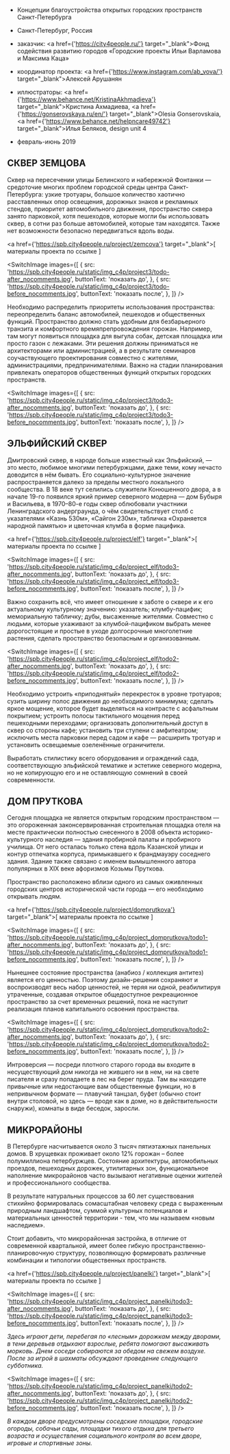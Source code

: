 
<Title>ГОРОДСКИЕ ПРОЕКТЫ В САНКТ-ПЕТЕРБУРГЕ</Title>

- Концепции благоустройства открытых городских пространств Санкт-Петербурга
- Санкт-Петербург, Россия


- заказчик: <a href={'https://city4people.ru/'} target="_blank">Фонд содействия развитию городов «Городские проекты Ильи Варламова и Максима Каца»</a>
- координатор проекта: <a href={'https://www.instagram.com/ab_vova/'} target="_blank">Алексей Арушанян</a>
- иллюстраторы: <a href={'https://www.behance.net/KristinaAkhmadieva'} target="_blank">Кристина Ахмадиева,</a> <a href={'https://gonserovskaya.ru/en/'} target="_blank">Olesia Gonserovskaia,</a> <a href={'https://www.behance.net/helpncare49742'} target="_blank">Илья Беляков,</a> design unit 4


- февраль-июнь 2019

## СКВЕР ЗЕМЦОВА

Сквер на пересечении улицы Белинского и набережной Фонтанки — средоточие многих проблем городской среды центра Санкт-Петербурга: узкие тротуары, большое количество хаотично расставленных опор освещения, дорожных знаков и рекламных стендов, приоритет автомобильного движения, пространство сквера занято парковкой, хотя пешеходов, которые могли бы использовать сквер, в сотни раз больше автомобилей, которые там находятся. Также нет возможности безопасно передвигаться вдоль воды.


<a href={'https://spb.city4people.ru/project/zemcova'} target="_blank">[ материалы проекта по ссылке ]</a>

<SwitchImage
    images={[
        {
            src: 'https://spb.city4people.ru/static/img_c4p/project3/todo-after_nocomments.jpg',
            buttonText: 'показать до',
        },
        {
            src: 'https://spb.city4people.ru/static/img_c4p/project3/todo-before_nocomments.jpg',
            buttonText: 'показать после',
        },
    ]}
/>

Необходимо распределить приоритеты использования пространства: переопределить баланс автомобилей, пешеходов и общественных функций. Пространство должно стать удобным для безбарьерного транзита и комфортного времяпрепровождения горожан. Например, там могут появиться площадка для выгула собак, детская площадка или просто газон с лежаками. Эти решения должны приниматься не архитекторами или администрацией, а в результате семинаров соучаствующего проектирования совместно с жителями, администрациями, предпринимателями. Важно на стадии планирования привлекать операторов общественных функций открытых городских пространств.

<SwitchImage
    images={[
        {
            src: 'https://spb.city4people.ru/static/img_c4p/project3/todo3-after_nocomments.jpg',
            buttonText: 'показать до',
        },
        {
            src: 'https://spb.city4people.ru/static/img_c4p/project3/todo3-before_nocomments.jpg',
            buttonText: 'показать после',
        },
    ]}
/>



## ЭЛЬФИЙСКИЙ СКВЕР

Дмитровский сквер, в народе больше известный как Эльфийский, — это место, любимое многими петербуржцами, даже теми, кому нечасто доводится в нём бывать. Его социально-культурное значение распространяется далеко за пределы местного локального сообщества. В 18 веке тут селились служители Конюшенного двора, а в начале 19-го появился яркий пример северного модерна — дом Бубыря и Васильева, в 1970–80-е годы сквер облюбовали участники Ленинградского андерграунда, о чём свидетельствует столб с указателями «Казнь 530м», «Сайгон 230м», табличка «Охраняется народной памятью» и цветочная клумба в форме пацифика.

<a href={'https://spb.city4people.ru/project/elf'} target="_blank">[ материалы проекта по ссылке ]</a>

<SwitchImage
    images={[
        {
            src: 'https://spb.city4people.ru/static/img_c4p/project_elf/todo3-after_nocomments.jpg',
            buttonText: 'показать до',
        },
        {
            src: 'https://spb.city4people.ru/static/img_c4p/project_elf/todo3-before_nocomments.jpg',
            buttonText: 'показать после',
        },
    ]}
/>

Важно сохранить всё, что имеет отношение к заботе о сквере и к его актуальному культурному значению: указатель; клумбу-пацифик; мемориальную табличку; дубы, высаженные жителями. Cовместно с людьми, которые ухаживают за клумбой-пацификом выбрать менее дорогостоящие и простые в уходе долгосрочные многолетние растения, сделать пространство безопасным и организованным.

<SwitchImage
    images={[
        {
            src: 'https://spb.city4people.ru/static/img_c4p/project_elf/todo2-after_nocomments.jpg',
            buttonText: 'показать до',
        },
        {
            src: 'https://spb.city4people.ru/static/img_c4p/project_elf/todo2-before_nocomments.jpg',
            buttonText: 'показать после',
        },
    ]}
/>

Необходимо устроить «приподнятый» перекресток в уровне тротуаров; сузить ширину полос движения до необходимого минимума; сделать яркое мощение, которое будет выделяться на контрасте с асфальтным покрытием; устроить полосы тактильного мощения перед пешеходными переходами; организовать дополнительный доступ в сквер со стороны кафе; установить три ступени с амфитеатром; исключить места парковки перед садом и кафе — расширить тротуар и установить освещаемые озеленённые ограничители.

Выработать стилистику всего оборудования и ограждений сада, соответствующую эльфийской тематике и эстетике северного модерна, но не копирующую его и не оставляющую сомнений в своей современности.
            

## ДОМ ПРУТКОВА

Сегодня площадка не является открытым городским пространством — это огороженная законсервированная строительная площадка отеля на месте практически полностью снесенного в 2008 объекта историко-культурного наследия — здания пробирной палаты и пробирного училища. От него осталась только стена вдоль Казанской улицы и контур отпечатка корпуса, примыкавшего к брандмауэру соседнего здания. Здание также связано с именем вымышленного автора популярных в XIX веке афоризмов Козьмы Пруткова.

Пространство расположено вблизи одного из самых оживленных городских центров исторической части города —  его необходимо открывать людям.
     
<a href={'https://spb.city4people.ru/project/domprutkova'} target="_blank">[ материалы проекта по ссылке ]</a>
            

<SwitchImage
    images={[
        {
            src: 'https://spb.city4people.ru/static/img_c4p/project_domprutkova/todo1-after_nocomments.jpg',
            buttonText: 'показать до',
        },
        {
            src: 'https://spb.city4people.ru/static/img_c4p/project_domprutkova/todo1-before_nocomments.jpg',
            buttonText: 'показать после',
        },
    ]}
/>


Нынешнее состояние пространства (анабиоз / коллекция антитез) является его ценностью. Поэтому дизайн-решения сохраняют и воспроизводят весь набор ценностей, не теряя ни одной, реабилитируя утраченные, создавая открытое общедоступное рекреационное пространство за счет временных решений, пока не наступит реализация планов капитального освоения пространства.


<SwitchImage
    images={[
        {
            src: 'https://spb.city4people.ru/static/img_c4p/project_domprutkova/todo2-after_nocomments.jpg',
            buttonText: 'показать до',
        },
        {
            src: 'https://spb.city4people.ru/static/img_c4p/project_domprutkova/todo2-before_nocomments.jpg',
            buttonText: 'показать после',
        },
    ]}
/>


Интроверсия — посреди плотного старого города вы входите в несуществующий дом никогда не жившего ни в нем, ни на свете писателя и сразу попадаете в лес на берег пруда. Там вы находите привычные или недостающие вам общественные функции, но в непривычном формате — плавучий танцзал, буфет (обычно стоит внутри столовой, но здесь — вроде как в доме, но в действительности снаружи), комнаты в виде беседок, заросли.



## МИКРОРАЙОНЫ


В Петербурге насчитывается около 3 тысяч пятиэтажных панельных домов. В хрущевках проживает около 12% горожан – более полумиллиона петербуржцев. Состояние архитектуры, автомобильных проездов, пешеходных дорожек, утилитарных зон, функциональное наполнение микрорайонов часто вызывают негативные оценки жителей и профессионального сообщества.

В результате натуральных процессов за 60 лет существования стихийно формировалась сомасштабная человеку среда с выраженным природным ландшафтом, суммой культурных потенциалов и материальных ценностей территории - тем, что мы называем «новым наследием».

Стоит добавить, что микрорайонная застройка, в отличие от современной квартальной, имеет более гибкую пространственно-планировочную структуру, позволяющую формировать различные комбинации и типологии общественных пространств.

<a href={'https://spb.city4people.ru/project/panelki'} target="_blank">[ материалы проекта по ссылке ]</a>

            
<SwitchImage
    images={[
        {
            src: 'https://spb.city4people.ru/static/img_c4p/project_panelki/todo3-after_nocomments.jpg',
            buttonText: 'показать до',
        },
        {
            src: 'https://spb.city4people.ru/static/img_c4p/project_panelki/todo3-before_nocomments.jpg',
            buttonText: 'показать после',
        },
    ]}
/>


_Здесь играют дети, перебегая по «лесным» дорожкам между дворами, в тени деревьев отдыхают взрослые, ребята помогают высаживать морковь. Днем соседи собираются за обедом на свежем воздухе. После за игрой в шахматы обсуждают проведение следующего субботника._

<SwitchImage
    images={[
        {
            src: 'https://spb.city4people.ru/static/img_c4p/project_panelki/todo2-after_nocomments.jpg',
            buttonText: 'показать до',
        },
        {
            src: 'https://spb.city4people.ru/static/img_c4p/project_panelki/todo2-before_nocomments.jpg',
            buttonText: 'показать после',
        },
    ]}
/>

_В каждом дворе предусмотрены соседские площадки, городские огороды, собачьи сады, площадки тихого отдыха для третьего возраста и осуществления социального контроля во всем дворе, игровые и спортивные зоны._